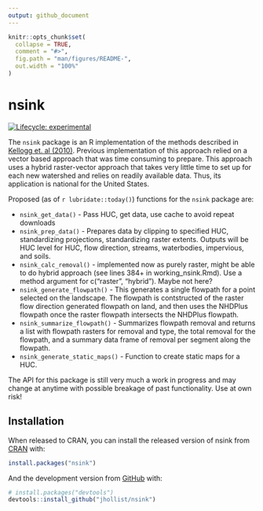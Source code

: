 ```yaml
---
output: github_document
---
```


<!-- README.md is generated from README.Rmd. Please edit that file -->

```r
knitr::opts_chunk$set(
  collapse = TRUE,
  comment = "#>",
  fig.path = "man/figures/README-",
  out.width = "100%"
)
```
# nsink

<!-- badges: start -->
[![Lifecycle: experimental](https://img.shields.io/badge/lifecycle-experimental-orange.svg)](https://www.tidyverse.org/lifecycle/#experimental)
<!-- badges: end -->

The `nsink` package is an R implementation of the methods described in [Kellogg et. al (2010)](https://doi.org/10.1016/j.ecoleng.2010.02.006).  Previous implementation of this approach relied on a vector based approach that was time consuming to prepare.  This approach uses a hybrid raster-vector approach that takes very little time to set up for each new watershed and relies on readily available data.  Thus, its application is national for the United States.

Proposed (as of `r lubridate::today()`) functions for the `nsink` package are:

- `nsink_get_data()` - Pass HUC, get data, use cache to avoid repeat downloads
- `nsink_prep_data()` - Prepares data by clipping to specified HUC, standardizing projections, standardizing raster extents.  Outputs will be HUC level for HUC, flow direction, streams, waterbodies, impervious, and soils. 
- `nsink_calc_removal()` - implemented now as purely raster, might be able to do hybrid approach (see lines 384+ in working_nsink.Rmd).  Use a method argument for c("raster", "hybrid"). Maybe not here?  
- `nsink_generate_flowpath()` - This generates a single flowpath for a point selected on the landscape.  The flowpath is contstructed of the raster flow direction generated flowpath on land, and then uses the NHDPlus flowpath once the raster flowpath intersects the NHDPlus flowpath.
- `nsink_summarize_flowpath()` - Summarizes flowpath removal and returns a list with flowpath rasters for removal and type, the total removal for the flowpath, and a summary data frame of removal per segment along the flowpath.
- `nsink_generate_static_maps()` - Function to create static maps for a HUC.


The API for this package is still very much a work in progress and may change at anytime with possible breakage of past functionality.  Use at own risk!


## Installation

When released to CRAN, you can install the released version of nsink from [CRAN](https://CRAN.R-project.org) with:

``` r
install.packages("nsink")
```

And the development version from [GitHub](https://github.com/) with:

``` r
# install.packages("devtools")
devtools::install_github("jhollist/nsink")
```

